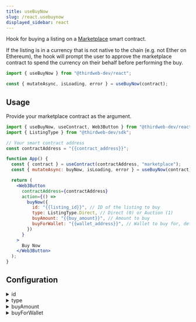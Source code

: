 ```yaml
---
title: useBuyNow
slug: /react.usebuynow
displayed_sidebar: react
---
```



Hook for buying a listing on a [Marketplace](https://thirdweb.com/thirdweb.eth/Marketplace) smart contract.

If the listing is in a currency that is not native to the chain (e.g. not Ether on Ethereum), the hook will prompt the user
to approve the marketplace contract to spend the currency on their behalf before performing the buy.

```jsx
import { useBuyNow } from "@thirdweb-dev/react";

const { mutateAsync, isLoading, error } = useBuyNow(contract);
```

## Usage

Provide your marketplace contract as the argument.

```jsx
import { useBuyNow, useContract, Web3Button } from "@thirdweb-dev/react";
import { ListingType } from "@thirdweb-dev/sdk";

// Your smart contract address
const contractAddress = "{{contract_address}}";

function App() {
  const { contract } = useContract(contractAddress, "marketplace");
  const { mutateAsync: buyNow, isLoading, error } = useBuyNow(contract);

  return (
    <Web3Button
      contractAddress={contractAddress}
      action={() =>
        buyNow({
          id: "{{listing_id}}", // ID of the listing to buy
          type: ListingType.Direct, // Direct (0) or Auction (1)
          buyAmount: "{{buy_amount}}", // Amount to buy
          buyForWallet: "{{wallet_address}}", // Wallet to buy for, defaults to current wallet
        })
      }
    >
      Buy Now
    </Web3Button>
  );
}
```

## Configuration

<details>
  <summary>id</summary>
  <div>

### id (required)

The ID of the listing you want to buy.

```jsx
import { useBuyNow, useContract, Web3Button } from "@thirdweb-dev/react";
import { ListingType } from "@thirdweb-dev/sdk";

// Your smart contract address
const contractAddress = "{{contract_address}}";

function App() {
  const { contract } = useContract(contractAddress, "marketplace");
  const { mutateAsync: buyNow, isLoading, error } = useBuyNow(contract);

  return (
    <Web3Button
      contractAddress={contractAddress}
      action={() =>
        buyNow({
          // highlight-start
          id: "{{listing_id}}", // ID of the listing to buy
          // highlight-end
          type: ListingType.Direct, // Direct (0) or Auction (1)
          buyAmount: "{{buy_amount}}",
        })
      }
    >
      Buy Now
    </Web3Button>
  );
}
```

</div>
</details>

<details>
  <summary>type</summary>
  <div>

### type (required)

The type of listing. Either `ListingType.Direct` (0) or `ListingType.Auction` (1).

```jsx
import { useBuyNow, useContract, Web3Button } from "@thirdweb-dev/react";
import { ListingType } from "@thirdweb-dev/sdk";

// Your smart contract address
const contractAddress = "{{contract_address}}";

function App() {
  const { contract } = useContract(contractAddress, "marketplace");
  const { mutateAsync: buyNow, isLoading, error } = useBuyNow(contract);

  return (
    <Web3Button
      contractAddress={contractAddress}
      action={() =>
        buyNow({
          id: "{{listing_id}}",
          // highlight-start
          type: ListingType.Direct, // Direct (0) or Auction (1)
          // highlight-end
          buyAmount: "{{buy_amount}}",
        })
      }
    >
      Buy Now
    </Web3Button>
  );
}
```

</div>
</details>

<details>
  <summary>buyAmount</summary>
  <div>

### buyAmount (required)

The amount of tokens you want to buy from the listing.

Applicable for ERC1155 listings only, should always be `1` for ERC721 listings.

```jsx
import { useBuyNow, useContract, Web3Button } from "@thirdweb-dev/react";
import { ListingType } from "@thirdweb-dev/sdk";

// Your smart contract address
const contractAddress = "{{contract_address}}";

function App() {
  const { contract } = useContract(contractAddress, "marketplace");
  const { mutateAsync: buyNow, isLoading, error } = useBuyNow(contract);

  return (
    <Web3Button
      contractAddress={contractAddress}
      action={() =>
        buyNow({
          id: "{{listing_id}}",
          type: ListingType.Direct, // Direct (0) or Auction (1)
          // highlight-start
          buyAmount: "{{buy_amount}}", // Amount to buy
          // highlight-end
        })
      }
    >
      Buy Now
    </Web3Button>
  );
}
```

</div>
</details>

<details>
  <summary>buyForWallet</summary>
  <div>

### buyForWallet (optional)

Optionally, specify a different wallet address to buy the listing for.

```jsx
import { useBuyNow, useContract, Web3Button } from "@thirdweb-dev/react";
import { ListingType } from "@thirdweb-dev/sdk";

// Your smart contract address
const contractAddress = "{{contract_address}}";

function App() {
  const { contract } = useContract(contractAddress, "marketplace");
  const { mutateAsync: buyNow, isLoading, error } = useBuyNow(contract);

  return (
    <Web3Button
      contractAddress={contractAddress}
      action={() =>
        buyNow({
          id: "{{listing_id}}",
          type: ListingType.Direct, // Direct (0) or Auction (1)
          buyAmount: "{{buy_amount}}",
          // highlight-next-line
          buyForWallet: "{{some_other_wallet_address}}", // Wallet to buy for, defaults to current wallet
        })
      }
    >
      Buy Now
    </Web3Button>
  );
}
```

</div>
</details>
